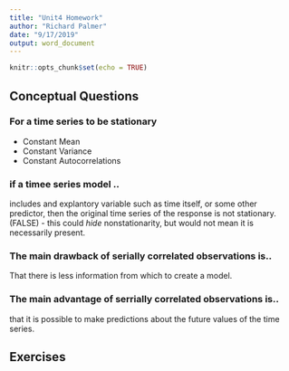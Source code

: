 ```yaml
---
title: "Unit4 Homework"
author: "Richard Palmer"
date: "9/17/2019"
output: word_document
---
```


```r
knitr::opts_chunk$set(echo = TRUE)
```

## Conceptual Questions

### For a time series to be stationary

- Constant Mean
- Constant Variance
- Constant Autocorrelations

### if a timee series model ..
includes and explantory variable such as time itself, or some other predictor,
then the original time series of the response is not stationary.
(FALSE) - this could *hide* nonstationarity, but would not mean it is necessarily present.

### The main drawback of serially correlated observations is..

That there is less information from which to create a model.

### The main advantage of serrially correlated observations is..

that it is possible to make predictions about the future values of the time series.

## Exercises